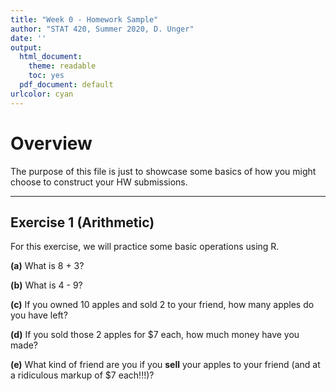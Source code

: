 ---
title: "Week 0 - Homework Sample"
author: "STAT 420, Summer 2020, D. Unger"
date: ''
output:
  html_document: 
    theme: readable
    toc: yes
  pdf_document: default
urlcolor: cyan
---


# Overview

The purpose of this file is just to showcase some basics of how you might choose to construct your HW submissions.

***

## Exercise 1 (Arithmetic)

For this exercise, we will practice some basic operations using R.

**(a)** What is 8 + 3?

**(b)** What is 4 - 9?

**(c)** If you owned 10 apples and sold 2 to your friend, how many apples do you have left?

**(d)** If you sold those 2 apples for $7 each, how much money have you made?

**(e)** What kind of friend are you if you **sell** your apples to your friend (and at a ridiculous markup of $7 each!!!)?

